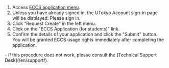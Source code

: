 
1. Access [ECCS application menu](https://idm.ecc.u-tokyo.ac.jp/idworkflow/).
2. Unless you have already signed in, the UTokyo Account sign-in page will be displayed. Please sign in.
3. Click "Request Create" in the left menu.
4. Click on the "ECCS Application (for students)" link.
5. Confirm the details of your application and click the "Submit" button. You will be granted ECCS usage rights immediately after completing the application.

<If cond={props.support}>
- If this procedure does not work, please consult the [Technical Support Desk](/en/support/).
</If>
